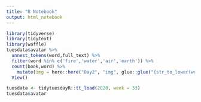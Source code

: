 ```yaml
---
title: "R Notebook"
output: html_notebook
---
```


```r
library(tidyverse)
library(tidytext)
library(waffle)
tuesdata$avatar %>% 
  unnest_tokens(word,full_text) %>% 
  filter(word %in% c('fire','water','air','earth')) %>% 
  count(book,word) %>% 
    mutate(img = here::here("Day2", "img", glue::glue("{str_to_lower(word)}.png"))) %>% 
  View()
```

```r
tuesdata <- tidytuesdayR::tt_load(2020, week = 33)
tuesdata$avatar
```

```r

```
